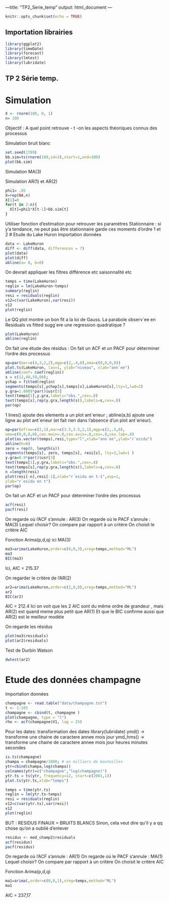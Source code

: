 ---title: "TP2_Serie_temp"
output: html_document
---

```{r setup, include=FALSE}
knitr::opts_chunk$set(echo = TRUE)
```
## Importation librairies
```{r}
library(ggplot2)
library(timeDate)
library(forecast)
library(lmtest)
library(lubridate)
```

## TP 2 Série temp.

# Simulation 
```{r}
X <- rnorm(100, 0, 1)
n= 100
```

Objectif : A quel point retrouve - t -on les aspects théoriques connus des processus 

Simulation bruit blanc
```{r}

set.seed(1789)
bb.sim=ts(rnorm(100,sd=3),start=1,end=100)
plot(bb.sim)
```

Simulation MA(3)

Simulation AR(1) et AR(2)

```{r}
phi1= .85
X=rep(NA,n)
X[1]=0
for(t in 2:n){
  X[t]=phi1*X[t-1]+bb.sim[t]
}
```



Utiliser fonction d'estimation pour retrouver les paramètres
Stationnaire : si y'a tendance, ne peut pas être stationnaire 
               garde ces moments d'ordre 1 et 2 
# Etude du Lake Huron
Importation données
```{r}
data <- LakeHuron
diff <- diff(data, differences = 7)
plot(data)
plot(diff)
abline(a= 0, b=0)
```
On devrait appliquer les filtres différence etc saisonnalité etc
```{r}
temps = time(LakeHuron)
reglin = lm(LakeHuron~temps)
summary(reglin)
resi = residuals(reglin)
v12=c(var(LakeHuron),var(resi))
v12
plot(reglin)


```
Le QQ plot montre un bon fit a la loi de Gauss. La parabole observ´ee en
Residuals vs fitted sugg`ere une regression quadratique ?

```{r}
plot(LakeHuron)
abline(reglin)
```

On fait une étude des résidus : 
On fait un ACF et un PACF pour déterminer l'ordre des processus 
```{r}
op=par(mar=c(4,3,2,2),mgp=c(2,.4,0),oma=c(0,0,0,0))
plot.ts(LakeHuron, las=1, ylab="niveau", xlab="ann´ee")
abline(coef= coef(reglin))
s = c(12,48,59,80);
ychap = fitted(reglin)
segments(temps[s],ychap[s],temps[s],LakeHuron[s],lty=1,lwd=2)
y.gra=1.0009*par()$usr[3]
text(temps[1],y.gra,labels="obs.",cex=.8)
text(temps[s],rep(y.gra,length(s)),labels=s,cex=.8)
par(op)
```
1 lines() ajoute des elements a un plot ant´erieur ; abline(a,b)
ajoute une ligne au plot ant´erieur (et fait rien dans l’absence d’un plot
ant´erieur).

```{r}
op=par(mfrow=c(2,1),mar=c(3.5,3.5,2,1),mgp=c(2,.5,0),
oma=c(0,0,0,0),cex.main=.8,cex.axis=.8,cex=.8,cex.lab=.8)
plot(as.vector(temps),resi,type="l",xlab="ann´ee",ylab="r´esidu")
abline(h=0)
zero = rep(0, length(s))
segments(temps[s], zero, temps[s], resi[s], lty=3,lwd=1 )
y.gra=0.9*par()$usr[3]
text(temps[1],y.gra,labels="obs.",cex=.8)
text(temps[s],rep(y.gra,length(s)),labels=s,cex=.8)
n =length(resi)
plot(resi[-n],resi[-1],xlab="r´esidu en t-1",asp=1,
ylab="r´esidu en t")
par(op)

```
On fait un ACF et un PACF pour déterminer l'ordre des processus 

```{r}
acf(resi)
pacf(resi)
```
On regarde où l'ACF s'annule : AR(3)
On regarde où le PACF s'annule : MA(3)
Lequel choisir?
On compare par rapport à un critère
On choisit le critère AIC

Fonction Arima(p,d,q)
ici MA(3)
```{r}
ma3=arima(LakeHuron,order=c(0,0,3),xreg=temps,method="ML")
ma3
BIC(ma3)

```
Ici, AIC = 215.37

On regarder le critère de l'AR(2)
```{r}
ar2=arima(LakeHuron,order=c(2,0,0),xreg=temps,method="ML")
ar2
BIC(ar2)
```
AIC = 212.4 
Ici on voit que les 2 AIC sont du même ordre de grandeur , mais AR(2) est quand meme plus petit que AR(1)
Et que le BIC confirme aussi que AR(2) est le meilleur modèle 

On regarde les résidus 
```{r}
plot(ma3$residuals)
plot(ar2$residuals)

```
Test de Durbin Watson
```{r}
dwtest(ar2)
```


# Etude des données champagne
Importation données
```{r}
champagne <- read.table("data/champagne.txt")
t <- 1:105
champagne <- cbind(t, champagne )
plot(champagne, type = "l")
rho <- acf(champagne$V1, lag = 25)
```

Pour les dates: transformation des dates 
library(lubridate)
ymd() -> transforme une chaine de caractere annee mois jour 
ymd_hms() -> transforme une chaine de caractere annee mois jour heures minutes secondes 
```{r}
is.ts(champagne)
champa = champagne/1000; # en milliers de bouteilles
ytr=cbind(champa,log(champa))
colnames(ytr)=c("champagne","log(champagne)")
ytr.ts = ts(ytr, frequency=12, start=c(2001,1))
plot.ts(ytr.ts,xlab="temps")

```
```{r}
temps = time(ytr.ts)
reglin = lm(ytr.ts~temps)
resi = residuals(reglin)
v12=c(var(ytr.ts),var(resi))
v12
plot(reglin)

```





BUT : RESIDUS FINAUX  = BRUITS BLANCS
Sinon, cela veut dire qu'il y a qq chose qu'on a oublié d'enlever 
```{r}
residus <- mod_champ2$residuals
acf(residus)
pacf(residus)
```


On regarde où l'ACF s'annule : AR(1)
On regarde où le PACF s'annule : MA(1)
Lequel choisir?
On compare par rapport à un critère
On choisit le critère AIC

Fonction Arima(p,d,q)
```{r}
ma1=arima(,order=c(0,0,1),xreg=temps,method="ML")
ma1
```

AIC = 237,17
